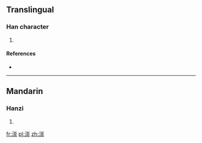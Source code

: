 ==Translingual==

===Han character===
{{Han char|rn=85|rad=水|as=11|sn=14|four=|canj=水山十火 (EUJF)}}

# {{defn|Han|sort=水11}}

====References====
* {{Han ref|kx=0647.100|dkj=18175|dj=1057.090|hdz=31724.060|uh=6F34|ud=28468}}

----

==Mandarin==

===Hanzi===
{{cmn-hanzi|pin=[[chóng]] ([[chong2]])|wg=ch'ung<sup>2</sup>}}

# {{defn|Mandarin|sort=水11}}

[[fr:漴]]
[[pl:漴]]
[[zh:漴]]